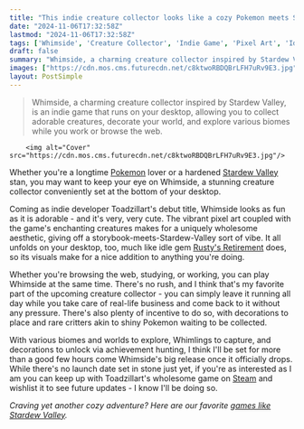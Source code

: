 ```yaml
---
title: "This indie creature collector looks like a cozy Pokemon meets Stardew Valley experience, all at the bottom of your desktop"
date: "2024-11-06T17:32:58Z"
lastmod: "2024-11-06T17:32:58Z"
tags: ['Whimside', 'Creature Collector', 'Indie Game', 'Pixel Art', 'Idle Game', 'Desktop Game', 'Simulation', 'Steam', 'Stardew Valley']
draft: false
summary: "Whimside, a charming creature collector inspired by Stardew Valley, is an indie game that runs on your desktop, allowing you to collect adorable creatures, decorate your world, and explore various biomes while you work or browse the web."
images: ["https://cdn.mos.cms.futurecdn.net/c8ktwoRBDQBrLFH7uRv9E3.jpg"]
layout: PostSimple
---
```

> Whimside, a charming creature collector inspired by Stardew Valley, is an indie game that runs on your desktop, allowing you to collect adorable creatures, decorate your world, and explore various biomes while you work or browse the web.


        <img alt="Cover" src="https://cdn.mos.cms.futurecdn.net/c8ktwoRBDQBrLFH7uRv9E3.jpg"/>
        
Whether you're a longtime [<u>Pokemon</u>](https://www.gamesradar.com/games/adventure/pokemon/) lover or a hardened [<u>Stardew Valley</u>](https://www.gamesradar.com/stardew-valley-guide/) stan, you may want to keep your eye on Whimside, a stunning creature collector conveniently set at the bottom of your desktop.

Coming as indie developer Toadzillart's debut title, Whimside looks as fun as it is adorable - and it's very, very cute. The vibrant pixel art coupled with the game's enchanting creatures makes for a uniquely wholesome aesthetic, giving off a storybook-meets-Stardew-Valley sort of vibe. It all unfolds on your desktop, too, much like idle gem [<u>Rusty's Retirement</u>](https://www.gamesradar.com/games/simulation/after-selling-100000-copies-of-its-idle-stardew-valley-like-rustys-retirement-dev-celebrates-spawning-a-genre-of-games-that-run-at-the-bottom-of-your-screen/) does, so its visuals make for a nice addition to anything you're doing.

Whether you're browsing the web, studying, or working, you can play Whimside at the same time. There's no rush, and I think that's my favorite part of the upcoming creature collector - you can simply leave it running all day while you take care of real-life business and come back to it without any pressure. There's also plenty of incentive to do so, with decorations to place and rare critters akin to shiny Pokemon waiting to be collected.

With various biomes and worlds to explore, Whimlings to capture, and decorations to unlock via achievement hunting, I think I'll be set for more than a good few hours come Whimside's big release once it officially drops. While there's no launch date set in stone just yet, if you're as interested as I am you can keep up with Toadzillart's wholesome game on [Steam](https://store.steampowered.com/app/3064030/Whimside/) and wishlist it to see future updates - I know I'll be doing so.

*Craving yet another cozy adventure? Here are our favorite *[<em>games like Stardew Valley</em>](https://www.gamesradar.com/games-like-stardew-valley/)*.*
        